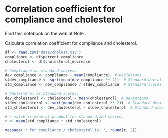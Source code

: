 # Correlation coefficient for compliance and cholesterol


Find this notebook on the web at Note .

Calculate correlation coefficient for compliance and cholesterol.

```r
df <- read.csv('data/cholost.csv')
compliance <- df$percent_compliance
cholesterol <- df$cholesterol_decrease

# Compliance as standard scores.
dev_compliance <- compliance - mean(compliance)  # Deviations.
stdev_compliance <- sqrt(mean(dev_compliance ** 2))  # Standard deviation.
std_compliance <- dev_compliance / stdev_compliance  # Standard scores.

# Cholesterol as standard scores.
dev_cholesterol <- cholesterol - mean(cholesterol)  # Deviations.
stdev_cholesterol <- sqrt(mean(dev_cholesterol ** 2))  # Standard deviation.
std_cholesterol <- dev_cholesterol / stdev_cholesterol  # Standard scores.

# r value is mean of product for standardized scores.
r <- mean(std_compliance * std_cholesterol)

message('r for compliance / cholesterol is: ', round(r, 2))
```
